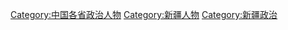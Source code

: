 [[Category:中国各省政治人物|Category:中国各省政治人物]]
[[Category:新疆人物|Category:新疆人物]]
[[Category:新疆政治|Category:新疆政治]]